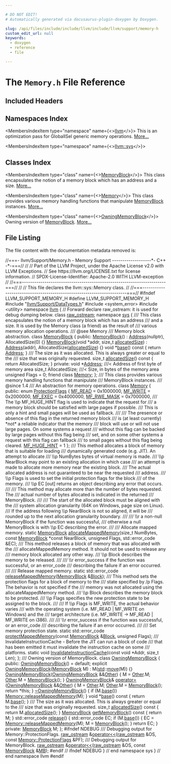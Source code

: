 ```yaml
---

# DO NOT EDIT!
# Automatically generated via docusaurus-plugin-doxygen by Doxygen.

slug: /api/files/include/include/llvm/include/llvm/support/memory-h
custom_edit_url: null
keywords:
  - doxygen
  - reference
  - file

---
```





# The `Memory.h` File Reference

<DoxygenPage pluginConfig={pluginConfig}>



## Included Headers

<IncludesList>
<IncludesListItem
  filePath="llvm/Support/DataTypes.h"
  permalink="/docs/api/files/include/include/llvm/include/llvm/support/datatypes-h"
  isLocal="true" />
<IncludesListItem
  filePath="system_error"
  permalink=""
  isLocal="false" />
<IncludesListItem
  filePath="utility"
  permalink=""
  isLocal="false" />
</IncludesList>

## Namespaces Index

<MembersIndex>

<MembersIndexItem
  type="namespace"
  name={<><a href="/docs/api/namespaces/llvm">llvm</a></>}>
This is an optimization pass for GlobalISel generic memory operations. <a href="/docs/api/namespaces/llvm/#details">More...</a>
</MembersIndexItem>

<MembersIndexItem
  type="namespace"
  name={<><a href="/docs/api/namespaces/llvm/sys">llvm::sys</a></>}>
</MembersIndexItem>

</MembersIndex>

## Classes Index

<MembersIndex>

<MembersIndexItem
  type="class"
  name={<><a href="/docs/api/classes/llvm/sys/memoryblock">MemoryBlock</a></>}>
This class encapsulates the notion of a memory block which has an address and a size. <a href="/docs/api/classes/llvm/sys/memoryblock/#details">More...</a>
</MembersIndexItem>

<MembersIndexItem
  type="class"
  name={<><a href="/docs/api/classes/llvm/sys/memory">Memory</a></>}>
This class provides various memory handling functions that manipulate <a href="/docs/api/classes/llvm/sys/memoryblock">MemoryBlock</a> instances. <a href="/docs/api/classes/llvm/sys/memory/#details">More...</a>
</MembersIndexItem>

<MembersIndexItem
  type="class"
  name={<><a href="/docs/api/classes/llvm/sys/owningmemoryblock">OwningMemoryBlock</a></>}>
Owning version of <a href="/docs/api/classes/llvm/sys/memoryblock">MemoryBlock</a>. <a href="/docs/api/classes/llvm/sys/owningmemoryblock/#details">More...</a>
</MembersIndexItem>

</MembersIndex>


## File Listing

The file content with the documentation metadata removed is:

<ProgramListing>

<Link id="l00001" /><CodeLine lineNumber="1"><Highlight kind="comment">//===- llvm/Support/Memory.h - Memory Support -------------------&#42;- C++ -&#42;-===//</Highlight><Highlight kind="normal"></Highlight></CodeLine>
<Link id="l00002" /><CodeLine lineNumber="2"><Highlight kind="normal"></Highlight><Highlight kind="comment">//</Highlight><Highlight kind="normal"></Highlight></CodeLine>
<Link id="l00003" /><CodeLine lineNumber="3"><Highlight kind="normal"></Highlight><Highlight kind="comment">// Part of the LLVM Project, under the Apache License v2.0 with LLVM Exceptions.</Highlight><Highlight kind="normal"></Highlight></CodeLine>
<Link id="l00004" /><CodeLine lineNumber="4"><Highlight kind="normal"></Highlight><Highlight kind="comment">// See https://llvm.org/LICENSE.txt for license information.</Highlight><Highlight kind="normal"></Highlight></CodeLine>
<Link id="l00005" /><CodeLine lineNumber="5"><Highlight kind="normal"></Highlight><Highlight kind="comment">// SPDX-License-Identifier: Apache-2.0 WITH LLVM-exception</Highlight><Highlight kind="normal"></Highlight></CodeLine>
<Link id="l00006" /><CodeLine lineNumber="6"><Highlight kind="normal"></Highlight><Highlight kind="comment">//</Highlight><Highlight kind="normal"></Highlight></CodeLine>
<Link id="l00007" /><CodeLine lineNumber="7"><Highlight kind="normal"></Highlight><Highlight kind="comment">//===----------------------------------------------------------------------===//</Highlight><Highlight kind="normal"></Highlight></CodeLine>
<Link id="l00008" /><CodeLine lineNumber="8"><Highlight kind="normal"></Highlight><Highlight kind="comment">//</Highlight><Highlight kind="normal"></Highlight></CodeLine>
<Link id="l00009" /><CodeLine lineNumber="9"><Highlight kind="normal"></Highlight><Highlight kind="comment">// This file declares the llvm::sys::Memory class.</Highlight><Highlight kind="normal"></Highlight></CodeLine>
<Link id="l00010" /><CodeLine lineNumber="10"><Highlight kind="normal"></Highlight><Highlight kind="comment">//</Highlight><Highlight kind="normal"></Highlight></CodeLine>
<Link id="l00011" /><CodeLine lineNumber="11"><Highlight kind="normal"></Highlight><Highlight kind="comment">//===----------------------------------------------------------------------===//</Highlight><Highlight kind="normal"></Highlight></CodeLine>
<Link id="l00012" /><CodeLine lineNumber="12"><Highlight kind="normal"></Highlight></CodeLine>
<Link id="l00013" /><CodeLine lineNumber="13"><Highlight kind="normal"></Highlight><Highlight kind="preprocessor">#ifndef LLVM&#95;SUPPORT&#95;MEMORY&#95;H</Highlight><Highlight kind="normal"></Highlight></CodeLine>
<Link id="l00014" /><CodeLine lineNumber="14"><Highlight kind="normal"></Highlight><Highlight kind="preprocessor">#define LLVM&#95;SUPPORT&#95;MEMORY&#95;H</Highlight><Highlight kind="normal"></Highlight></CodeLine>
<Link id="l00015" /><CodeLine lineNumber="15"><Highlight kind="normal"></Highlight></CodeLine>
<Link id="l00016" /><CodeLine lineNumber="16"><Highlight kind="normal"></Highlight><Highlight kind="preprocessor">#include &quot;<a href="/docs/api/files/include/include/llvm/include/llvm/support/datatypes-h">llvm/Support/DataTypes.h</a>&quot;</Highlight><Highlight kind="normal"></Highlight></CodeLine>
<Link id="l00017" /><CodeLine lineNumber="17"><Highlight kind="normal"></Highlight><Highlight kind="preprocessor">#include &lt;system&#95;error&gt;</Highlight><Highlight kind="normal"></Highlight></CodeLine>
<Link id="l00018" /><CodeLine lineNumber="18"><Highlight kind="normal"></Highlight><Highlight kind="preprocessor">#include &lt;utility&gt;</Highlight><Highlight kind="normal"></Highlight></CodeLine>
<Link id="l00019" /><CodeLine lineNumber="19"><Highlight kind="normal"></Highlight></CodeLine>
<Link id="l00020" /><CodeLine lineNumber="20"><Highlight kind="normal"></Highlight><Highlight kind="keyword">namespace </Highlight><Highlight kind="normal"><a href="/docs/api/namespaces/llvm">llvm</a> &#123;</Highlight></CodeLine>
<Link id="l00021" /><CodeLine lineNumber="21"><Highlight kind="normal"></Highlight></CodeLine>
<Link id="l00022" /><CodeLine lineNumber="22"><Highlight kind="normal"></Highlight><Highlight kind="comment">// Forward declare raw&#95;ostream: it is used for debug dumping below.</Highlight><Highlight kind="normal"></Highlight></CodeLine>
<Link id="l00023" /><CodeLine lineNumber="23"><Highlight kind="normal"></Highlight><Highlight kind="keyword">class </Highlight><Highlight kind="normal"><a href="/docs/api/classes/llvm/raw-ostream">raw&#95;ostream</a>;</Highlight></CodeLine>
<Link id="l00024" /><CodeLine lineNumber="24"><Highlight kind="normal"></Highlight></CodeLine>
<Link id="l00025" /><CodeLine lineNumber="25"><Highlight kind="normal"></Highlight><Highlight kind="keyword">namespace </Highlight><Highlight kind="normal"><a href="/docs/api/namespaces/llvm/sys">sys</a> &#123;</Highlight></CodeLine>
<Link id="l00026" /><CodeLine lineNumber="26"><Highlight kind="normal"></Highlight><Highlight kind="comment"></Highlight></CodeLine>
<Link id="l00027" /><CodeLine lineNumber="27"><Highlight kind="comment">  /// This class encapsulates the notion of a memory block which has an address</Highlight></CodeLine>
<Link id="l00028" /><CodeLine lineNumber="28"><Highlight kind="comment">  /// and a size. It is used by the Memory class (a friend) as the result of</Highlight></CodeLine>
<Link id="l00029" /><CodeLine lineNumber="29"><Highlight kind="comment">  /// various memory allocation operations.</Highlight></CodeLine>
<Link id="l00030" /><CodeLine lineNumber="30"><Highlight kind="comment">  /// @see Memory</Highlight></CodeLine>
<Link id="l00031" /><CodeLine lineNumber="31"><Highlight kind="comment">  /// Memory block abstraction.</Highlight><Highlight kind="normal"></Highlight></CodeLine>
<Link id="l00032" /><CodeLine lineNumber="32" lineLink="/docs/api/classes/llvm/sys/memoryblock"><Highlight kind="normal">  </Highlight><Highlight kind="keyword">class </Highlight><Highlight kind="normal"><a href="/docs/api/classes/llvm/sys/memoryblock/#a150b9badd10cd14c357329726e6ee0b5">MemoryBlock</a> &#123;</Highlight></CodeLine>
<Link id="l00033" /><CodeLine lineNumber="33"><Highlight kind="normal">  </Highlight><Highlight kind="keyword">public</Highlight><Highlight kind="normal">:</Highlight></CodeLine>
<Link id="l00034" /><CodeLine lineNumber="34" lineLink="/docs/api/classes/llvm/sys/memoryblock/#a150b9badd10cd14c357329726e6ee0b5"><Highlight kind="normal">    <a href="/docs/api/classes/llvm/sys/memoryblock/#a150b9badd10cd14c357329726e6ee0b5">MemoryBlock</a>() : <a href="/docs/api/namespaces/llvm/#a8e02bbea14c70bab55fbc1384e1472d9add7bf230fde8d4836917806aff6a6b27">Address</a>(nullptr), AllocatedSize(0) &#123;&#125;</Highlight></CodeLine>
<Link id="l00035" /><CodeLine lineNumber="35" lineLink="/docs/api/classes/llvm/sys/memoryblock/#a5392c82c9c1e79e2b116bc7d5faa804a"><Highlight kind="normal">    <a href="/docs/api/classes/llvm/sys/memoryblock/#a5392c82c9c1e79e2b116bc7d5faa804a">MemoryBlock</a>(</Highlight><Highlight kind="keywordtype">void</Highlight><Highlight kind="normal"> &#42;addr, </Highlight><Highlight kind="keywordtype">size&#95;t</Highlight><Highlight kind="normal"> <a href="/docs/api/classes/llvm/sys/memoryblock/#a60a5600193f728ca1a0bcc9be953b158">allocatedSize</a>)</Highlight></CodeLine>
<Link id="l00036" /><CodeLine lineNumber="36"><Highlight kind="normal">        : <a href="/docs/api/namespaces/llvm/#a8e02bbea14c70bab55fbc1384e1472d9add7bf230fde8d4836917806aff6a6b27">Address</a>(addr), AllocatedSize(<a href="/docs/api/classes/llvm/sys/memoryblock/#a60a5600193f728ca1a0bcc9be953b158">allocatedSize</a>) &#123;&#125;</Highlight></CodeLine>
<Link id="l00037" /><CodeLine lineNumber="37" lineLink="/docs/api/classes/llvm/sys/memoryblock/#a334b65a8b14eb0f90d3eb7c368ee07b2"><Highlight kind="normal">    </Highlight><Highlight kind="keywordtype">void</Highlight><Highlight kind="normal"> &#42;<a href="/docs/api/classes/llvm/sys/memoryblock/#a334b65a8b14eb0f90d3eb7c368ee07b2">base</a>()</Highlight><Highlight kind="keyword"> const </Highlight><Highlight kind="normal">&#123; </Highlight><Highlight kind="keywordflow">return</Highlight><Highlight kind="normal"> <a href="/docs/api/namespaces/llvm/#a8e02bbea14c70bab55fbc1384e1472d9add7bf230fde8d4836917806aff6a6b27">Address</a>; &#125;</Highlight><Highlight kind="comment"></Highlight></CodeLine>
<Link id="l00038" /><CodeLine lineNumber="38"><Highlight kind="comment">    /// The size as it was allocated. This is always greater or equal to the</Highlight></CodeLine>
<Link id="l00039" /><CodeLine lineNumber="39"><Highlight kind="comment">    /// size that was originally requested.</Highlight><Highlight kind="normal"></Highlight></CodeLine>
<Link id="l00040" /><CodeLine lineNumber="40" lineLink="/docs/api/classes/llvm/sys/memoryblock/#a60a5600193f728ca1a0bcc9be953b158"><Highlight kind="normal">    </Highlight><Highlight kind="keywordtype">size&#95;t</Highlight><Highlight kind="normal"> <a href="/docs/api/classes/llvm/sys/memoryblock/#a60a5600193f728ca1a0bcc9be953b158">allocatedSize</a>()</Highlight><Highlight kind="keyword"> const </Highlight><Highlight kind="normal">&#123; </Highlight><Highlight kind="keywordflow">return</Highlight><Highlight kind="normal"> AllocatedSize; &#125;</Highlight></CodeLine>
<Link id="l00041" /><CodeLine lineNumber="41"><Highlight kind="normal"></Highlight></CodeLine>
<Link id="l00042" /><CodeLine lineNumber="42"><Highlight kind="normal">  </Highlight><Highlight kind="keyword">private</Highlight><Highlight kind="normal">:</Highlight></CodeLine>
<Link id="l00043" /><CodeLine lineNumber="43"><Highlight kind="normal">    </Highlight><Highlight kind="keywordtype">void</Highlight><Highlight kind="normal"> &#42;<a href="/docs/api/namespaces/llvm/#a8e02bbea14c70bab55fbc1384e1472d9add7bf230fde8d4836917806aff6a6b27">Address</a>;    </Highlight><Highlight kind="comment">///&lt; Address of first byte of memory area</Highlight><Highlight kind="normal"></Highlight></CodeLine>
<Link id="l00044" /><CodeLine lineNumber="44"><Highlight kind="normal">    </Highlight><Highlight kind="keywordtype">size&#95;t</Highlight><Highlight kind="normal"> AllocatedSize; </Highlight><Highlight kind="comment">///&lt; Size, in bytes of the memory area</Highlight><Highlight kind="normal"></Highlight></CodeLine>
<Link id="l00045" /><CodeLine lineNumber="45"><Highlight kind="normal">    </Highlight><Highlight kind="keywordtype">unsigned</Highlight><Highlight kind="normal"> Flags = 0;</Highlight></CodeLine>
<Link id="l00046" /><CodeLine lineNumber="46" lineLink="/docs/api/classes/llvm/sys/memoryblock/#a2743bf0294172086e9384cd82f12c87a"><Highlight kind="normal">    </Highlight><Highlight kind="keyword">friend</Highlight><Highlight kind="normal"> </Highlight><Highlight kind="keyword">class </Highlight><Highlight kind="normal"><a href="/docs/api/classes/llvm/sys/memoryblock/#a2743bf0294172086e9384cd82f12c87a">Memory</a>;</Highlight></CodeLine>
<Link id="l00047" /><CodeLine lineNumber="47"><Highlight kind="normal">  &#125;;</Highlight></CodeLine>
<Link id="l00048" /><CodeLine lineNumber="48"><Highlight kind="normal"></Highlight><Highlight kind="comment"></Highlight></CodeLine>
<Link id="l00049" /><CodeLine lineNumber="49"><Highlight kind="comment">  /// This class provides various memory handling functions that manipulate</Highlight></CodeLine>
<Link id="l00050" /><CodeLine lineNumber="50"><Highlight kind="comment">  /// MemoryBlock instances.</Highlight></CodeLine>
<Link id="l00051" /><CodeLine lineNumber="51"><Highlight kind="comment">  /// @since 1.4</Highlight></CodeLine>
<Link id="l00052" /><CodeLine lineNumber="52"><Highlight kind="comment">  /// An abstraction for memory operations.</Highlight><Highlight kind="normal"></Highlight></CodeLine>
<Link id="l00053" /><CodeLine lineNumber="53" lineLink="/docs/api/classes/llvm/sys/memory"><Highlight kind="normal">  </Highlight><Highlight kind="keyword">class </Highlight><Highlight kind="normal"><a href="/docs/api/classes/llvm/sys/memory">Memory</a> &#123;</Highlight></CodeLine>
<Link id="l00054" /><CodeLine lineNumber="54"><Highlight kind="normal">  </Highlight><Highlight kind="keyword">public</Highlight><Highlight kind="normal">:</Highlight></CodeLine>
<Link id="l00055" /><CodeLine lineNumber="55" lineLink="/docs/api/classes/llvm/sys/memory/#a548f317b89dc0bba738b89e5ce791395"><Highlight kind="normal">    </Highlight><Highlight kind="keyword">enum</Highlight><Highlight kind="normal"> <a href="/docs/api/classes/llvm/sys/memory/#a548f317b89dc0bba738b89e5ce791395">ProtectionFlags</a> &#123;</Highlight></CodeLine>
<Link id="l00056" /><CodeLine lineNumber="56" lineLink="/docs/api/classes/llvm/sys/memory/#a548f317b89dc0bba738b89e5ce791395a02cae455b05abf1bfb1de69095e66417"><Highlight kind="normal">      <a href="/docs/api/classes/llvm/sys/memory/#a548f317b89dc0bba738b89e5ce791395a02cae455b05abf1bfb1de69095e66417">MF&#95;READ</a> = 0x1000000,</Highlight></CodeLine>
<Link id="l00057" /><CodeLine lineNumber="57" lineLink="/docs/api/classes/llvm/sys/memory/#a548f317b89dc0bba738b89e5ce791395a83e34a8267f7acd88563e9d5a3ee7c25"><Highlight kind="normal">      <a href="/docs/api/classes/llvm/sys/memory/#a548f317b89dc0bba738b89e5ce791395a83e34a8267f7acd88563e9d5a3ee7c25">MF&#95;WRITE</a> = 0x2000000,</Highlight></CodeLine>
<Link id="l00058" /><CodeLine lineNumber="58" lineLink="/docs/api/classes/llvm/sys/memory/#a548f317b89dc0bba738b89e5ce791395a72200d7026f0978efe86fc34f4cba76e"><Highlight kind="normal">      <a href="/docs/api/classes/llvm/sys/memory/#a548f317b89dc0bba738b89e5ce791395a72200d7026f0978efe86fc34f4cba76e">MF&#95;EXEC</a> = 0x4000000,</Highlight></CodeLine>
<Link id="l00059" /><CodeLine lineNumber="59" lineLink="/docs/api/classes/llvm/sys/memory/#a548f317b89dc0bba738b89e5ce791395a04baa4ca0e4ca865eba075daf1e551f3"><Highlight kind="normal">      <a href="/docs/api/classes/llvm/sys/memory/#a548f317b89dc0bba738b89e5ce791395a04baa4ca0e4ca865eba075daf1e551f3">MF&#95;RWE&#95;MASK</a> = 0x7000000,</Highlight></CodeLine>
<Link id="l00060" /><CodeLine lineNumber="60"><Highlight kind="normal"></Highlight><Highlight kind="comment"></Highlight></CodeLine>
<Link id="l00061" /><CodeLine lineNumber="61"><Highlight kind="comment">      /// The \\p MF&#95;HUGE&#95;HINT flag is used to indicate that the request for</Highlight></CodeLine>
<Link id="l00062" /><CodeLine lineNumber="62"><Highlight kind="comment">      /// a memory block should be satisfied with large pages if possible.</Highlight></CodeLine>
<Link id="l00063" /><CodeLine lineNumber="63"><Highlight kind="comment">      /// This is only a hint and small pages will be used as fallback.</Highlight></CodeLine>
<Link id="l00064" /><CodeLine lineNumber="64"><Highlight kind="comment">      ///</Highlight></CodeLine>
<Link id="l00065" /><CodeLine lineNumber="65"><Highlight kind="comment">      /// The presence or absence of this flag in the returned memory block</Highlight></CodeLine>
<Link id="l00066" /><CodeLine lineNumber="66"><Highlight kind="comment">      /// is (at least currently) &#42;not&#42; a reliable indicator that the memory</Highlight></CodeLine>
<Link id="l00067" /><CodeLine lineNumber="67"><Highlight kind="comment">      /// block will use or will not use large pages. On some systems a request</Highlight></CodeLine>
<Link id="l00068" /><CodeLine lineNumber="68"><Highlight kind="comment">      /// without this flag can be backed by large pages without this flag being</Highlight></CodeLine>
<Link id="l00069" /><CodeLine lineNumber="69"><Highlight kind="comment">      /// set, and on some other systems a request with this flag can fallback</Highlight></CodeLine>
<Link id="l00070" /><CodeLine lineNumber="70"><Highlight kind="comment">      /// to small pages without this flag being cleared.</Highlight><Highlight kind="normal"></Highlight></CodeLine>
<Link id="l00071" /><CodeLine lineNumber="71" lineLink="/docs/api/classes/llvm/sys/memory/#a548f317b89dc0bba738b89e5ce791395a1f8e817d37e6406698e099531487e3db"><Highlight kind="normal">      <a href="/docs/api/classes/llvm/sys/memory/#a548f317b89dc0bba738b89e5ce791395a1f8e817d37e6406698e099531487e3db">MF&#95;HUGE&#95;HINT</a> = 1</Highlight></CodeLine>
<Link id="l00072" /><CodeLine lineNumber="72"><Highlight kind="normal">    &#125;;</Highlight></CodeLine>
<Link id="l00073" /><CodeLine lineNumber="73"><Highlight kind="normal"></Highlight><Highlight kind="comment"></Highlight></CodeLine>
<Link id="l00074" /><CodeLine lineNumber="74"><Highlight kind="comment">    /// This method allocates a block of memory that is suitable for loading</Highlight></CodeLine>
<Link id="l00075" /><CodeLine lineNumber="75"><Highlight kind="comment">    /// dynamically generated code (e.g. JIT). An attempt to allocate</Highlight></CodeLine>
<Link id="l00076" /><CodeLine lineNumber="76"><Highlight kind="comment">    /// \\p NumBytes bytes of virtual memory is made.</Highlight></CodeLine>
<Link id="l00077" /><CodeLine lineNumber="77"><Highlight kind="comment">    /// \\p NearBlock may point to an existing allocation in which case</Highlight></CodeLine>
<Link id="l00078" /><CodeLine lineNumber="78"><Highlight kind="comment">    /// an attempt is made to allocate more memory near the existing block.</Highlight></CodeLine>
<Link id="l00079" /><CodeLine lineNumber="79"><Highlight kind="comment">    /// The actual allocated address is not guaranteed to be near the requested</Highlight></CodeLine>
<Link id="l00080" /><CodeLine lineNumber="80"><Highlight kind="comment">    /// address.</Highlight></CodeLine>
<Link id="l00081" /><CodeLine lineNumber="81"><Highlight kind="comment">    /// \\p Flags is used to set the initial protection flags for the block</Highlight></CodeLine>
<Link id="l00082" /><CodeLine lineNumber="82"><Highlight kind="comment">    /// of the memory.</Highlight></CodeLine>
<Link id="l00083" /><CodeLine lineNumber="83"><Highlight kind="comment">    /// \\p EC &#91;out&#93; returns an object describing any error that occurs.</Highlight></CodeLine>
<Link id="l00084" /><CodeLine lineNumber="84"><Highlight kind="comment">    ///</Highlight></CodeLine>
<Link id="l00085" /><CodeLine lineNumber="85"><Highlight kind="comment">    /// This method may allocate more than the number of bytes requested.  The</Highlight></CodeLine>
<Link id="l00086" /><CodeLine lineNumber="86"><Highlight kind="comment">    /// actual number of bytes allocated is indicated in the returned</Highlight></CodeLine>
<Link id="l00087" /><CodeLine lineNumber="87"><Highlight kind="comment">    /// MemoryBlock.</Highlight></CodeLine>
<Link id="l00088" /><CodeLine lineNumber="88"><Highlight kind="comment">    ///</Highlight></CodeLine>
<Link id="l00089" /><CodeLine lineNumber="89"><Highlight kind="comment">    /// The start of the allocated block must be aligned with the</Highlight></CodeLine>
<Link id="l00090" /><CodeLine lineNumber="90"><Highlight kind="comment">    /// system allocation granularity (64K on Windows, page size on Linux).</Highlight></CodeLine>
<Link id="l00091" /><CodeLine lineNumber="91"><Highlight kind="comment">    /// If the address following \\p NearBlock is not so aligned, it will be</Highlight></CodeLine>
<Link id="l00092" /><CodeLine lineNumber="92"><Highlight kind="comment">    /// rounded up to the next allocation granularity boundary.</Highlight></CodeLine>
<Link id="l00093" /><CodeLine lineNumber="93"><Highlight kind="comment">    ///</Highlight></CodeLine>
<Link id="l00094" /><CodeLine lineNumber="94"><Highlight kind="comment">    /// \\r a non-null MemoryBlock if the function was successful,</Highlight></CodeLine>
<Link id="l00095" /><CodeLine lineNumber="95"><Highlight kind="comment">    /// otherwise a null MemoryBlock is with \\p EC describing the error.</Highlight></CodeLine>
<Link id="l00096" /><CodeLine lineNumber="96"><Highlight kind="comment">    ///</Highlight></CodeLine>
<Link id="l00097" /><CodeLine lineNumber="97"><Highlight kind="comment">    /// Allocate mapped memory.</Highlight><Highlight kind="normal"></Highlight></CodeLine>
<Link id="l00098" /><CodeLine lineNumber="98" lineLink="/docs/api/classes/llvm/sys/memory/#a1326dd13b23711e68ade413fbc57b9f6"><Highlight kind="normal">    </Highlight><Highlight kind="keyword">static</Highlight><Highlight kind="normal"> <a href="/docs/api/classes/llvm/sys/memoryblock">MemoryBlock</a> <a href="/docs/api/classes/llvm/sys/memory/#a1326dd13b23711e68ade413fbc57b9f6">allocateMappedMemory</a>(</Highlight><Highlight kind="keywordtype">size&#95;t</Highlight><Highlight kind="normal"> NumBytes,</Highlight></CodeLine>
<Link id="l00099" /><CodeLine lineNumber="99"><Highlight kind="normal">                                            </Highlight><Highlight kind="keyword">const</Highlight><Highlight kind="normal"> <a href="/docs/api/classes/llvm/sys/memoryblock">MemoryBlock</a> &#42;</Highlight><Highlight kind="keyword">const</Highlight><Highlight kind="normal"> NearBlock,</Highlight></CodeLine>
<Link id="l00100" /><CodeLine lineNumber="100"><Highlight kind="normal">                                            </Highlight><Highlight kind="keywordtype">unsigned</Highlight><Highlight kind="normal"> Flags,</Highlight></CodeLine>
<Link id="l00101" /><CodeLine lineNumber="101"><Highlight kind="normal">                                            std::error&#95;code &amp;EC);</Highlight></CodeLine>
<Link id="l00102" /><CodeLine lineNumber="102"><Highlight kind="normal"></Highlight><Highlight kind="comment"></Highlight></CodeLine>
<Link id="l00103" /><CodeLine lineNumber="103"><Highlight kind="comment">    /// This method releases a block of memory that was allocated with the</Highlight></CodeLine>
<Link id="l00104" /><CodeLine lineNumber="104"><Highlight kind="comment">    /// allocateMappedMemory method. It should not be used to release any</Highlight></CodeLine>
<Link id="l00105" /><CodeLine lineNumber="105"><Highlight kind="comment">    /// memory block allocated any other way.</Highlight></CodeLine>
<Link id="l00106" /><CodeLine lineNumber="106"><Highlight kind="comment">    /// \\p Block describes the memory to be released.</Highlight></CodeLine>
<Link id="l00107" /><CodeLine lineNumber="107"><Highlight kind="comment">    ///</Highlight></CodeLine>
<Link id="l00108" /><CodeLine lineNumber="108"><Highlight kind="comment">    /// \\r error&#95;success if the function was successful, or an error&#95;code</Highlight></CodeLine>
<Link id="l00109" /><CodeLine lineNumber="109"><Highlight kind="comment">    /// describing the failure if an error occurred.</Highlight></CodeLine>
<Link id="l00110" /><CodeLine lineNumber="110"><Highlight kind="comment">    ///</Highlight></CodeLine>
<Link id="l00111" /><CodeLine lineNumber="111"><Highlight kind="comment">    /// Release mapped memory.</Highlight><Highlight kind="normal"></Highlight></CodeLine>
<Link id="l00112" /><CodeLine lineNumber="112" lineLink="/docs/api/classes/llvm/sys/memory/#a042d24349a4b6a5ce475309cce529ae0"><Highlight kind="normal">    </Highlight><Highlight kind="keyword">static</Highlight><Highlight kind="normal"> std::error&#95;code <a href="/docs/api/classes/llvm/sys/memory/#a042d24349a4b6a5ce475309cce529ae0">releaseMappedMemory</a>(<a href="/docs/api/classes/llvm/sys/memoryblock">MemoryBlock</a> &amp;<a href="/docs/api/namespaces/llvm/#a0e00fad9c34de40b1e31f3aa6f8e024cae1e4c8c9ccd9fc39c391da4bcd093fb2">Block</a>);</Highlight></CodeLine>
<Link id="l00113" /><CodeLine lineNumber="113"><Highlight kind="normal"></Highlight><Highlight kind="comment"></Highlight></CodeLine>
<Link id="l00114" /><CodeLine lineNumber="114"><Highlight kind="comment">    /// This method sets the protection flags for a block of memory to the</Highlight></CodeLine>
<Link id="l00115" /><CodeLine lineNumber="115"><Highlight kind="comment">    /// state specified by /p Flags.  The behavior is not specified if the</Highlight></CodeLine>
<Link id="l00116" /><CodeLine lineNumber="116"><Highlight kind="comment">    /// memory was not allocated using the allocateMappedMemory method.</Highlight></CodeLine>
<Link id="l00117" /><CodeLine lineNumber="117"><Highlight kind="comment">    /// \\p Block describes the memory block to be protected.</Highlight></CodeLine>
<Link id="l00118" /><CodeLine lineNumber="118"><Highlight kind="comment">    /// \\p Flags specifies the new protection state to be assigned to the block.</Highlight></CodeLine>
<Link id="l00119" /><CodeLine lineNumber="119"><Highlight kind="comment">    ///</Highlight></CodeLine>
<Link id="l00120" /><CodeLine lineNumber="120"><Highlight kind="comment">    /// If \\p Flags is MF&#95;WRITE, the actual behavior varies</Highlight></CodeLine>
<Link id="l00121" /><CodeLine lineNumber="121"><Highlight kind="comment">    /// with the operating system (i.e. MF&#95;READ | MF&#95;WRITE on Windows) and the</Highlight></CodeLine>
<Link id="l00122" /><CodeLine lineNumber="122"><Highlight kind="comment">    /// target architecture (i.e. MF&#95;WRITE -&gt; MF&#95;READ | MF&#95;WRITE on i386).</Highlight></CodeLine>
<Link id="l00123" /><CodeLine lineNumber="123"><Highlight kind="comment">    ///</Highlight></CodeLine>
<Link id="l00124" /><CodeLine lineNumber="124"><Highlight kind="comment">    /// \\r error&#95;success if the function was successful, or an error&#95;code</Highlight></CodeLine>
<Link id="l00125" /><CodeLine lineNumber="125"><Highlight kind="comment">    /// describing the failure if an error occurred.</Highlight></CodeLine>
<Link id="l00126" /><CodeLine lineNumber="126"><Highlight kind="comment">    ///</Highlight></CodeLine>
<Link id="l00127" /><CodeLine lineNumber="127"><Highlight kind="comment">    /// Set memory protection state.</Highlight><Highlight kind="normal"></Highlight></CodeLine>
<Link id="l00128" /><CodeLine lineNumber="128" lineLink="/docs/api/classes/llvm/sys/memory/#ae27409ddee7e191f33392283ca826703"><Highlight kind="normal">    </Highlight><Highlight kind="keyword">static</Highlight><Highlight kind="normal"> std::error&#95;code <a href="/docs/api/classes/llvm/sys/memory/#ae27409ddee7e191f33392283ca826703">protectMappedMemory</a>(</Highlight><Highlight kind="keyword">const</Highlight><Highlight kind="normal"> <a href="/docs/api/classes/llvm/sys/memoryblock">MemoryBlock</a> &amp;<a href="/docs/api/namespaces/llvm/#a0e00fad9c34de40b1e31f3aa6f8e024cae1e4c8c9ccd9fc39c391da4bcd093fb2">Block</a>,</Highlight></CodeLine>
<Link id="l00129" /><CodeLine lineNumber="129"><Highlight kind="normal">                                               </Highlight><Highlight kind="keywordtype">unsigned</Highlight><Highlight kind="normal"> Flags);</Highlight></CodeLine>
<Link id="l00130" /><CodeLine lineNumber="130"><Highlight kind="normal"></Highlight><Highlight kind="comment"></Highlight></CodeLine>
<Link id="l00131" /><CodeLine lineNumber="131"><Highlight kind="comment">    /// InvalidateInstructionCache - Before the JIT can run a block of code</Highlight></CodeLine>
<Link id="l00132" /><CodeLine lineNumber="132"><Highlight kind="comment">    /// that has been emitted it must invalidate the instruction cache on some</Highlight></CodeLine>
<Link id="l00133" /><CodeLine lineNumber="133"><Highlight kind="comment">    /// platforms.</Highlight><Highlight kind="normal"></Highlight></CodeLine>
<Link id="l00134" /><CodeLine lineNumber="134" lineLink="/docs/api/classes/llvm/sys/memory/#a5cfd4d2a8227a3f9ca0667f42f05f20b"><Highlight kind="normal">    </Highlight><Highlight kind="keyword">static</Highlight><Highlight kind="normal"> </Highlight><Highlight kind="keywordtype">void</Highlight><Highlight kind="normal"> <a href="/docs/api/classes/llvm/sys/memory/#a5cfd4d2a8227a3f9ca0667f42f05f20b">InvalidateInstructionCache</a>(</Highlight><Highlight kind="keyword">const</Highlight><Highlight kind="normal"> </Highlight><Highlight kind="keywordtype">void</Highlight><Highlight kind="normal"> &#42;Addr, </Highlight><Highlight kind="keywordtype">size&#95;t</Highlight><Highlight kind="normal"> Len);</Highlight></CodeLine>
<Link id="l00135" /><CodeLine lineNumber="135"><Highlight kind="normal">  &#125;;</Highlight></CodeLine>
<Link id="l00136" /><CodeLine lineNumber="136"><Highlight kind="normal"></Highlight><Highlight kind="comment"></Highlight></CodeLine>
<Link id="l00137" /><CodeLine lineNumber="137"><Highlight kind="comment">  /// Owning version of MemoryBlock.</Highlight><Highlight kind="normal"></Highlight></CodeLine>
<Link id="l00138" /><CodeLine lineNumber="138" lineLink="/docs/api/classes/llvm/sys/owningmemoryblock"><Highlight kind="normal">  </Highlight><Highlight kind="keyword">class </Highlight><Highlight kind="normal"><a href="/docs/api/classes/llvm/sys/owningmemoryblock/#a685664f5b012d67b5e50049e2e550031">OwningMemoryBlock</a> &#123;</Highlight></CodeLine>
<Link id="l00139" /><CodeLine lineNumber="139"><Highlight kind="normal">  </Highlight><Highlight kind="keyword">public</Highlight><Highlight kind="normal">:</Highlight></CodeLine>
<Link id="l00140" /><CodeLine lineNumber="140" lineLink="/docs/api/classes/llvm/sys/owningmemoryblock/#a685664f5b012d67b5e50049e2e550031"><Highlight kind="normal">    <a href="/docs/api/classes/llvm/sys/owningmemoryblock/#a685664f5b012d67b5e50049e2e550031">OwningMemoryBlock</a>() = </Highlight><Highlight kind="keywordflow">default</Highlight><Highlight kind="normal">;</Highlight></CodeLine>
<Link id="l00141" /><CodeLine lineNumber="141" lineLink="/docs/api/classes/llvm/sys/owningmemoryblock/#af5f489aa8a779463ae949777ed7f1da4"><Highlight kind="normal">    </Highlight><Highlight kind="keyword">explicit</Highlight><Highlight kind="normal"> <a href="/docs/api/classes/llvm/sys/owningmemoryblock/#af5f489aa8a779463ae949777ed7f1da4">OwningMemoryBlock</a>(<a href="/docs/api/classes/llvm/sys/memoryblock">MemoryBlock</a> M) : M(<a href="/docs/api/namespaces/std">std</a>::<a href="/docs/api/namespaces/llvm/#abfc9c7ecf70f66901e439f7c04ef3dbb">move</a>(M)) &#123;&#125;</Highlight></CodeLine>
<Link id="l00142" /><CodeLine lineNumber="142" lineLink="/docs/api/classes/llvm/sys/owningmemoryblock/#ab330b5fa5193864b9d77962ef015b255"><Highlight kind="normal">    <a href="/docs/api/classes/llvm/sys/owningmemoryblock/#ab330b5fa5193864b9d77962ef015b255">OwningMemoryBlock</a>(<a href="/docs/api/classes/llvm/sys/owningmemoryblock/#a685664f5b012d67b5e50049e2e550031">OwningMemoryBlock</a> &amp;&amp;<a href="/docs/api/namespaces/llvm/#a9eb4f5b98b70ee4fab9614ed58282c1fa6311ae17c1ee52b36e68aaf4ad066387">Other</a>) &#123;</Highlight></CodeLine>
<Link id="l00143" /><CodeLine lineNumber="143"><Highlight kind="normal">      M = <a href="/docs/api/namespaces/llvm/#a9eb4f5b98b70ee4fab9614ed58282c1fa6311ae17c1ee52b36e68aaf4ad066387">Other</a>.M;</Highlight></CodeLine>
<Link id="l00144" /><CodeLine lineNumber="144"><Highlight kind="normal">      <a href="/docs/api/namespaces/llvm/#a9eb4f5b98b70ee4fab9614ed58282c1fa6311ae17c1ee52b36e68aaf4ad066387">Other</a>.M = <a href="/docs/api/classes/llvm/sys/memoryblock">MemoryBlock</a>();</Highlight></CodeLine>
<Link id="l00145" /><CodeLine lineNumber="145"><Highlight kind="normal">    &#125;</Highlight></CodeLine>
<Link id="l00146" /><CodeLine lineNumber="146" lineLink="/docs/api/classes/llvm/sys/owningmemoryblock/#afa34b77110b98179cb7cc771d1a3edcb"><Highlight kind="normal">    <a href="/docs/api/classes/llvm/sys/owningmemoryblock/#a685664f5b012d67b5e50049e2e550031">OwningMemoryBlock</a>&amp; <a href="/docs/api/classes/llvm/sys/owningmemoryblock/#afa34b77110b98179cb7cc771d1a3edcb">operator=</a>(<a href="/docs/api/classes/llvm/sys/owningmemoryblock/#a685664f5b012d67b5e50049e2e550031">OwningMemoryBlock</a> &amp;&amp;<a href="/docs/api/namespaces/llvm/#a9eb4f5b98b70ee4fab9614ed58282c1fa6311ae17c1ee52b36e68aaf4ad066387">Other</a>) &#123;</Highlight></CodeLine>
<Link id="l00147" /><CodeLine lineNumber="147"><Highlight kind="normal">      M = <a href="/docs/api/namespaces/llvm/#a9eb4f5b98b70ee4fab9614ed58282c1fa6311ae17c1ee52b36e68aaf4ad066387">Other</a>.M;</Highlight></CodeLine>
<Link id="l00148" /><CodeLine lineNumber="148"><Highlight kind="normal">      <a href="/docs/api/namespaces/llvm/#a9eb4f5b98b70ee4fab9614ed58282c1fa6311ae17c1ee52b36e68aaf4ad066387">Other</a>.M = <a href="/docs/api/classes/llvm/sys/memoryblock">MemoryBlock</a>();</Highlight></CodeLine>
<Link id="l00149" /><CodeLine lineNumber="149"><Highlight kind="normal">      </Highlight><Highlight kind="keywordflow">return</Highlight><Highlight kind="normal"> &#42;</Highlight><Highlight kind="keyword">this</Highlight><Highlight kind="normal">;</Highlight></CodeLine>
<Link id="l00150" /><CodeLine lineNumber="150"><Highlight kind="normal">    &#125;</Highlight></CodeLine>
<Link id="l00151" /><CodeLine lineNumber="151" lineLink="/docs/api/classes/llvm/sys/owningmemoryblock/#aa88884bb3af957b96bab31e1ebe8f1d9"><Highlight kind="normal">    <a href="/docs/api/classes/llvm/sys/owningmemoryblock/#aa88884bb3af957b96bab31e1ebe8f1d9">~OwningMemoryBlock</a>() &#123;</Highlight></CodeLine>
<Link id="l00152" /><CodeLine lineNumber="152"><Highlight kind="normal">      </Highlight><Highlight kind="keywordflow">if</Highlight><Highlight kind="normal"> (M.<a href="/docs/api/classes/llvm/sys/memoryblock/#a334b65a8b14eb0f90d3eb7c368ee07b2">base</a>())</Highlight></CodeLine>
<Link id="l00153" /><CodeLine lineNumber="153"><Highlight kind="normal">        <a href="/docs/api/classes/llvm/sys/memory/#a042d24349a4b6a5ce475309cce529ae0">Memory::releaseMappedMemory</a>(M);</Highlight></CodeLine>
<Link id="l00154" /><CodeLine lineNumber="154"><Highlight kind="normal">    &#125;</Highlight></CodeLine>
<Link id="l00155" /><CodeLine lineNumber="155" lineLink="/docs/api/classes/llvm/sys/owningmemoryblock/#ad90c9188cebdb8db1ca0910e4809c30d"><Highlight kind="normal">    </Highlight><Highlight kind="keywordtype">void</Highlight><Highlight kind="normal"> &#42;<a href="/docs/api/classes/llvm/sys/owningmemoryblock/#ad90c9188cebdb8db1ca0910e4809c30d">base</a>()</Highlight><Highlight kind="keyword"> const </Highlight><Highlight kind="normal">&#123; </Highlight><Highlight kind="keywordflow">return</Highlight><Highlight kind="normal"> M.<a href="/docs/api/classes/llvm/sys/memoryblock/#a334b65a8b14eb0f90d3eb7c368ee07b2">base</a>(); &#125;</Highlight><Highlight kind="comment"></Highlight></CodeLine>
<Link id="l00156" /><CodeLine lineNumber="156"><Highlight kind="comment">    /// The size as it was allocated. This is always greater or equal to the</Highlight></CodeLine>
<Link id="l00157" /><CodeLine lineNumber="157"><Highlight kind="comment">    /// size that was originally requested.</Highlight><Highlight kind="normal"></Highlight></CodeLine>
<Link id="l00158" /><CodeLine lineNumber="158" lineLink="/docs/api/classes/llvm/sys/owningmemoryblock/#ad9e4041a6698bcdf0941f3ec57dbc788"><Highlight kind="normal">    </Highlight><Highlight kind="keywordtype">size&#95;t</Highlight><Highlight kind="normal"> <a href="/docs/api/classes/llvm/sys/owningmemoryblock/#ad9e4041a6698bcdf0941f3ec57dbc788">allocatedSize</a>()</Highlight><Highlight kind="keyword"> const </Highlight><Highlight kind="normal">&#123; </Highlight><Highlight kind="keywordflow">return</Highlight><Highlight kind="normal"> M.<a href="/docs/api/classes/llvm/sys/memoryblock/#a60a5600193f728ca1a0bcc9be953b158">allocatedSize</a>(); &#125;</Highlight></CodeLine>
<Link id="l00159" /><CodeLine lineNumber="159" lineLink="/docs/api/classes/llvm/sys/owningmemoryblock/#a0be3e1b47304378296d6264619757ba4"><Highlight kind="normal">    <a href="/docs/api/classes/llvm/sys/memoryblock">MemoryBlock</a> <a href="/docs/api/classes/llvm/sys/owningmemoryblock/#a0be3e1b47304378296d6264619757ba4">getMemoryBlock</a>()</Highlight><Highlight kind="keyword"> const </Highlight><Highlight kind="normal">&#123; </Highlight><Highlight kind="keywordflow">return</Highlight><Highlight kind="normal"> M; &#125;</Highlight></CodeLine>
<Link id="l00160" /><CodeLine lineNumber="160" lineLink="/docs/api/classes/llvm/sys/owningmemoryblock/#af7a38c875a7d4a357b3091ffe97a3bde"><Highlight kind="normal">    std::error&#95;code <a href="/docs/api/classes/llvm/sys/owningmemoryblock/#af7a38c875a7d4a357b3091ffe97a3bde">release</a>() &#123;</Highlight></CodeLine>
<Link id="l00161" /><CodeLine lineNumber="161"><Highlight kind="normal">      std::error&#95;code EC;</Highlight></CodeLine>
<Link id="l00162" /><CodeLine lineNumber="162"><Highlight kind="normal">      </Highlight><Highlight kind="keywordflow">if</Highlight><Highlight kind="normal"> (M.<a href="/docs/api/classes/llvm/sys/memoryblock/#a334b65a8b14eb0f90d3eb7c368ee07b2">base</a>()) &#123;</Highlight></CodeLine>
<Link id="l00163" /><CodeLine lineNumber="163"><Highlight kind="normal">        EC = <a href="/docs/api/classes/llvm/sys/memory/#a042d24349a4b6a5ce475309cce529ae0">Memory::releaseMappedMemory</a>(M);</Highlight></CodeLine>
<Link id="l00164" /><CodeLine lineNumber="164"><Highlight kind="normal">        M = <a href="/docs/api/classes/llvm/sys/memoryblock">MemoryBlock</a>();</Highlight></CodeLine>
<Link id="l00165" /><CodeLine lineNumber="165"><Highlight kind="normal">      &#125;</Highlight></CodeLine>
<Link id="l00166" /><CodeLine lineNumber="166"><Highlight kind="normal">      </Highlight><Highlight kind="keywordflow">return</Highlight><Highlight kind="normal"> EC;</Highlight></CodeLine>
<Link id="l00167" /><CodeLine lineNumber="167"><Highlight kind="normal">    &#125;</Highlight></CodeLine>
<Link id="l00168" /><CodeLine lineNumber="168"><Highlight kind="normal">  </Highlight><Highlight kind="keyword">private</Highlight><Highlight kind="normal">:</Highlight></CodeLine>
<Link id="l00169" /><CodeLine lineNumber="169"><Highlight kind="normal">    <a href="/docs/api/classes/llvm/sys/memoryblock">MemoryBlock</a> M;</Highlight></CodeLine>
<Link id="l00170" /><CodeLine lineNumber="170"><Highlight kind="normal">  &#125;;</Highlight></CodeLine>
<Link id="l00171" /><CodeLine lineNumber="171"><Highlight kind="normal"></Highlight></CodeLine>
<Link id="l00172" /><CodeLine lineNumber="172"><Highlight kind="normal"></Highlight><Highlight kind="preprocessor">#ifndef NDEBUG</Highlight><Highlight kind="comment"></Highlight></CodeLine>
<Link id="l00173" /><CodeLine lineNumber="173"><Highlight kind="comment">  /// Debugging output for Memory::ProtectionFlags.</Highlight><Highlight kind="normal"></Highlight></CodeLine>
<Link id="l00174" /><CodeLine lineNumber="174"><Highlight kind="normal">  <a href="/docs/api/classes/llvm/raw-ostream">raw&#95;ostream</a> &amp;<a href="/docs/api/namespaces/llvm/sys/#ae8ef6fee68f940f474858fd90281d2d6">operator&lt;&lt;</a>(<a href="/docs/api/classes/llvm/raw-ostream">raw&#95;ostream</a> &amp;OS, </Highlight><Highlight kind="keyword">const</Highlight><Highlight kind="normal"> <a href="/docs/api/classes/llvm/sys/memory/#a548f317b89dc0bba738b89e5ce791395">Memory::ProtectionFlags</a> &amp;PF);</Highlight></CodeLine>
<Link id="l00175" /><CodeLine lineNumber="175"><Highlight kind="normal"></Highlight><Highlight kind="comment"></Highlight></CodeLine>
<Link id="l00176" /><CodeLine lineNumber="176"><Highlight kind="comment">  /// Debugging output for MemoryBlock.</Highlight><Highlight kind="normal"></Highlight></CodeLine>
<Link id="l00177" /><CodeLine lineNumber="177"><Highlight kind="normal">  <a href="/docs/api/classes/llvm/raw-ostream">raw&#95;ostream</a> &amp;<a href="/docs/api/namespaces/llvm/sys/#ae8ef6fee68f940f474858fd90281d2d6">operator&lt;&lt;</a>(<a href="/docs/api/classes/llvm/raw-ostream">raw&#95;ostream</a> &amp;OS, </Highlight><Highlight kind="keyword">const</Highlight><Highlight kind="normal"> <a href="/docs/api/classes/llvm/sys/memoryblock">MemoryBlock</a> &amp;<a href="/docs/api/classes/mb">MB</a>);</Highlight></CodeLine>
<Link id="l00178" /><CodeLine lineNumber="178"><Highlight kind="normal"></Highlight><Highlight kind="preprocessor">#endif </Highlight><Highlight kind="comment">// ifndef NDEBUG</Highlight><Highlight kind="normal"></Highlight></CodeLine>
<Link id="l00179" /><CodeLine lineNumber="179"><Highlight kind="normal">  &#125;    </Highlight><Highlight kind="comment">// end namespace sys</Highlight><Highlight kind="normal"></Highlight></CodeLine>
<Link id="l00180" /><CodeLine lineNumber="180"><Highlight kind="normal">  &#125;    </Highlight><Highlight kind="comment">// end namespace llvm</Highlight><Highlight kind="normal"></Highlight></CodeLine>
<Link id="l00181" /><CodeLine lineNumber="181"><Highlight kind="normal"></Highlight></CodeLine>
<Link id="l00182" /><CodeLine lineNumber="182"><Highlight kind="normal"></Highlight><Highlight kind="preprocessor">#endif</Highlight></CodeLine>

</ProgramListing>


</DoxygenPage>
